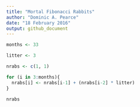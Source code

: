 ---
title: "Mortal Fibonacci Rabbits"
author: "Dominic A. Pearce"
date: "18 February 2016"
output: github_document
---

```{r}
months <- 33

litter <- 3

nrabs <- c(1, 1)
```

```{r}
for (i in 3:months){
  nrabs[i] <- nrabs[i-1] + (nrabs[i-2] * litter)
}

nrabs
```
